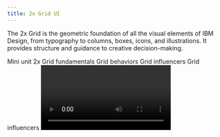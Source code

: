 ```yaml
---
title: 2x Grid UI
---
```



<PageDescription>

The 2x Grid is the geometric foundation of all the visual elements of IBM
Design, from typography to columns, boxes, icons, and illustrations. It
provides structure and guidance to creative decision-making.

</PageDescription>

<AnchorLinks>
  <AnchorLink>Mini unit</AnchorLink>
  <AnchorLink>2x Grid fundamentals</AnchorLink>
  <AnchorLink>Grid behaviors</AnchorLink>
  <AnchorLink>Grid influencers</AnchorLink>
  <AnchorLink>Grid influencers</AnchorLink>
</AnchorLinks>

<Video vimeoId="281513522" />

## Resources

<Row className="resource-card-group">
<Column colMd={4} colLg={4} noGutterSm>
    <ResourceCard
      subTitle="Setup the IBM Design kit"
      aspectRatio="2:1"
      href="https://ibm.com/standards/web/design-kitt"
      >

![](/images/SketchIcon.svg)

  </ResourceCard>
</Column>
<Column colMd={4} colLg={4} noGutterSm>
    <ResourceCard
      subTitle="Grid repo"
      aspectRatio="2:1"
      href="https://github.com/carbon-design-system/carbon/tree/master/packages/grid"
      >

![](/images/github-icon.png)

  </ResourceCard>
</Column>
</Row>

## Mini unit

The basic unit of 2x Grid geometry is the 8-pixel square Mini Unit. Multiples of mini units compose the dimensions of columns, rows, boxes, and their margins and padding. The mini unit adapts to your content while maintaining a consistent visual rhythm.

At breakpoint boundaries, mini units divide the screen into a fixed master grid, and multiples of mini units map to fluid grid column widths and row heights. Fixed boxes are sized in mini units, as are the fixed dimension of hybrid boxes.

Margin and padding are always applied in fixed mini unit multiples. Boxes are sized by applying a sizing scale based on either fixed mini units or fluid column widths, along with a core set of aspect ratios.

<Video
  src="/videos/Mini-Unit-intro.mp4"
  poster="/images/Mini_Unit_Poster.png"
/>

## 2x Grid Fundamentals

The core concept of the 2x Grid is to divide or multiply by two, forming a visual rhythm. Fluid grids are built by division, whereas fixed grids are built with multiplication. On breakpoint boundaries, the sizes match. Margins and padding are applied consistently in both cases.

<AnchorLinks small>
  <AnchorLink>Columns and rows</AnchorLink>
  <AnchorLink>Margins</AnchorLink>
  <AnchorLink>Padding</AnchorLink>
  <AnchorLink>Gutters</AnchorLink>
  <AnchorLink>Breakpoints</AnchorLink>
</AnchorLinks>

### Columns and rows

Columns and rows create key lines that are essential for visual rhythm, especially for typography. Construct columns by dividing a space into a fluid grid, or by tiling fixed boxes in multiples.

![](/images/Desktop_Columns_and_Rows.svg)

#### Fluid grid

A fluid grid divides space by two. This division is immediately evident in the 2x column structure. Within a breakpoint, column count is constant and unit size scales with screen size. Choose a column count by starting with one, then divide by two as needed:

| Fluid Grid Columns |
| ------------------ |
| 1, 2, 4, 8, 16     |

#### Fixed grid

A fixed grid starts with a fixed unit size from the sizing scale, then tiles and wraps as needed, like text. To employ the 2x concept, multiply box sizes by two and mix them together.

When tiling fixed boxes, the column count is not known in advance, but a grid emerges visually due to the use of a consistent sizing scale. On breakpoint boundaries, fixed sizing scales match column sizes.

#### Hybrid grid

Hybrid grids are also frequent in practice, and hybrid boxes have properties of both.

#### Decision tree

For dense content, use mini units for further alignment and spatial guidance.

![](images/Desktop_Columns_and_Rows_Decision_Tree.svg)

### Margins

The margins at the outer edge of the grid are always a fixed size within a breakpoint, even when columns are fluid. See [Breakpoints](https://www.ibm.com/design/language/elements/2x-grid-ui#breakpoints) for a table of margin sizes.

![](images/Desktop_Margins.svg)

### Padding

Padding is always a fixed multiple of mini units: 16 pixels at all standard breakpoints. Always align type to the edge of box padding. Note, some design tools add padding to text boxes by default; check text box padding and remove it if necessary.

![](images/Desktop_Paddings.svg)

<Row>
<Column colMd={4} colLg={4}>
<DoDontExample type="do" caption="Always place type against the padding.">

![](images/padding-do-1.svg)

</DoDontExample>
</Column>
<Column colMd={4} colLg={4}>
<DoDontExample type="dont" caption="Never place type on the padding.">

![](images/padding-dont-1.svg)

</DoDontExample>
</Column>
</Row>

### Gutters

Grid gutters can be absent as shown above, or present as shown below. Th margin around each grid box matches its padding, for a total gutter of 32 pixels. For closely related content, consider a gutterless grid. Apply gutters when content warrants more separation.

![](images/Desktop_Gutters.svg)

### Breakpoints

Use this set of standard breakpoints to maintain layout integrity across screen sizes. For best results, test designs and code at each of these standard breakpoints.

Create Custom Breakpoints to accommodate special needs, by writing your own media queries and CSS rules. Refer to the grid code package for more information.

| Breakpoints | Value (px/rem) | Columns | Column Width (%) | Column Size (px) | Padding (px) | Margin (px) |
| ----------- | -------------- | ------- | ---------------- | ---------------- | ------------ | ----------- |
| Small       | 320/20         | 4       | 25%              | 80               | 16           | 0           |
| Medium      | 672/42         | 8       | 12.5%            | 80               | 16           | 16          |
| Large       | 1056/66        | 16      | 6.25%            | 64               | 16           | 16          |
| X-Large     | 1312/82        | 16      | 6.25%            | 80               | 16           | 16          |
| Max         | 1584/99        | 16      | 6.25%            | 96               | 16           | 24          |

<Video src="videos/Breakpoints.mp4" poster="images/Breakpoints_Poster.png" />

## Grid behaviors

In user interfaces, screen size is dictated by the device and the user’s chosen window size. We may know content in advance or the content may be dynamic. Carefully consider the user’s goal for their screen space, particularly when displaying dynamic content. Choose the layout approach that best meets the user’s expectation in each case.

For example, when the user resizes their browser, is their goal to: **See more things?** Then scale column count by tiling fixed boxes. **See more content within each thing?** Then scale boxes and use fixed column counts.

<AnchorLinks small>
  <AnchorLink>Fluid grid</AnchorLink>
  <AnchorLink>Fixed boxes</AnchorLink>
  <AnchorLink>Hybrid</AnchorLink>
  <AnchorLink>Guide lines</AnchorLink>
</AnchorLinks>

### Fluid grid

Fluid Grids are ideal for editorial content, dashboards, images, video, data visualizations, etc. In each case, scaling the size of things is more useful to the user than scaling the number of visible things. In a fluid grid, we divide available width in half to create columns, repeating as necessary.

At each breakpoint, column count is fixed and column width is a multiple of mini units. Row height is a multiple of column size, following recommended aspect ratios. Margin and padding are fixed multiples of mini units. In between breakpoints, actual column width is a percentage of the grid area, not a mini unit multiple. Content scales fluidly.

<Video src="videos/Fluid-Grid.mp4" poster="images/Fluid_Grid_Poster.png" />

### Fixed Boxes

A grid can be formed with Fixed Boxes by tiling cards in an inline block, icons in toolbars, etc. Column count grows with browser width. Tiles wrap to the next line, or are sometimes truncated with an overflow scroll. First choose a base size from the sizing scale, then build up each Box in multiples of the base size, following recommended aspect ratios. A grid emerges when each tile uses a multiple of a consistent base size. Following this method ensures consistency of tile sizes even across products.

<Video src="videos/Fixed_Boxes.mp4" poster="images/Fixed_Boxes_Poster.png" />

### Hybrid

Hybrid Boxes have different scaling rules in each dimension, so they do not use aspect ratios. When a user would resize the browser expecting content to scale in one dimension but not the other, use hybrid boxes.

Use the sizing scale to size a fixed dimension. Use column-width multiples to size a grid-fluid dimension. Aspect ratios do not apply.

<Video src="videos/Hybrid-Grid.mp4" poster="images/Hybrid_Poster.png" />

Here are some common UI behaviors:

| Examples   | Width | Height |
| ---------- | ----- | ------ |
| Header     | Fluid | Fixed  |
| Toolbar    | Fluid | Fixed  |
| Side Panel | Fixed | Fluid  |
| Menu       | Fixed | Fluid  |
| Content    | Fixed | Fluid  |
| Data Table | Fluid | Fluid  |

### Guide Lines

Regardless how your column structure derived from the 2x Grid, ensure the overall layout has clear priority alignments: vertical and horizontal lines on which multiple objects align helping to create hierarchies. Horizontal and vertical alignment are equally critical. When present, the eye can follow content more easily, increase the perception of visual harmony.

![](images/Desktop_Guide_lines.svg)

## Grid influencers

Within a design system, layouts often follow a common structure, especially with regard to navigational patterns. This section covers which of these UI patterns you’ll need, where users will expect to see them on a page and how they’ll affect the content that lives within the responsive grid. Hence the name “Grid influencers.”

<AnchorLinks small>
  <AnchorLink>Screen regions</AnchorLink>
  <AnchorLink>Panel behavior</AnchorLink>
</AnchorLinks>

### Scren regions

In a UI layout, users expect to find certain types of content in certain areas. We call these areas Screen Regions. It is especially important for these zones to be consistent across devices, and adapt across breakpoints.

![](images/Desktop_Screen_Regions_01.svg

<Caption>
  1. Header <br />
  2. Global sidenav <br />
  3. Local sidenav
</Caption>

![](images/Desktop_Screen_Regions_02.svg

<Caption>
  4. Dropdown Menu <br />
  5. Content <br />
  6. Footer
</Caption>

![](images/Desktop_Screen_Regions_03.svg

<Caption>7. Dialog</Caption>

### Panel behavior

All vertical panels expand to fill the full height of the browser window.

#### Flexible panels

The Flexible Panels allow for both collapsed and expanded states. The expanded state of a Flexible Panel is a fixed width that cannot be adjusted by the user. The collapsed Flexible Panel expands when the user hovers over any portion of it. When flexible panels expand, they either condense both the content and the grid or they push content beyond the edge of the browser.

<Video
  src="videos/Panel_Behavior_Flexible.mp4"
  poster="images/Flexible_Panels_Poster.png"
/>

#### Fixed panels

Fixed panels maintain a static width, cannot be collapsed and also exist outside of the responsive grid.

<Video
  src="videos/Panel_Behavior_Fixed.mp4"
  poster="images/Fixed_Panels_Poster.png"
/>

#### Floating panels

This panel style floats above the primary content area and does not affect the responsive grid. Floating panels conceal any UI elements below them and must be dismissable by the user. Inline menus, dropdowns and tooltips also float.

<Video
  src="videos/Panel_Behavior_Floating.mp4"
  poster="images/Floating_Panels_Poster.png"
/>

## Sizing scale

We provide a sizing scale for both fixed and fluid sizes. Use it to size content as well as negative space. Like a type scale, the sizing scale constrains the range of sizes to improve consistency and rhythm, while still allowing a wide range of sizes. To use it, first choose a fixed or fluid base unit, then multiply it in each dimension, applying aspect ratios as needed.

<AnchorLinks small>
  <AnchorLink>Fixed base unit</AnchorLink>
  <AnchorLink>Fluid base unit</AnchorLink>
  <AnchorLink>Scaling multiple</AnchorLink>
  <AnchorLink>Aspect ratio</AnchorLink>
  <AnchorLink>Vertical rhythm</AnchorLink>
  <AnchorLink>Components</AnchorLink>
</AnchorLinks>

### Fixed base unit

Use this fixed sizing scale, comprised of select mini unit multiples, when sizing icons, tiling boxes, and applying vertical margin space.

![](images/Desktop_Fixed_Base_Unit.svg

Choose a size to use as your fixed base unit. Also see the [breakpoints table](/elements/2x-grid-ui#breakpoints).

| Sizing Scale (px) | Mini Units |
| ----------------- | ---------- |
| 8                 | 1          |
| 16                | 2          |
| 24                | 3          |
| 32                | 4          |
| 48                | 6          |
| 64                | 8          |
| 80                | 10         |
| 96                | 12         |

### Fluid base unit

For fluid grids, the column width is the base unit. Just as a box can span multiple columns, its height is a multiple of column width. Use cases are leading section in a webpage, divded section for editorial content, modals, etc. Check out the [breakpoints table](https://www.ibm.com/design/language/elements/2x-grid-ui#breakpoints) for pixel sizings.

![](images/Desktop_Fluid_Base_Unit.svg)

### Scaling multiple

After determining your base size, multiply it as needed for each use. For box sizing, apply an aspect ratio too.

<Video
  src="videos/Scaling-Multiple.mp4"
  poster="images/Scaling_Multiple_Poster.png"
/>

### Aspect ratio

When sizing boxes, constrain dimensions to one of the aspect ratios shown below whenever possible. Doing so will heighten the perception of unity between products.

Choose an aspect ratio from the table, then multiply the base unit in each dimension as needed to set width and height, maintaining the ratio in either portrait or landscape.

| Aspect Ratios            |
| ------------------------ |
| 1:1, 2:1, 3:2, 4:3, 16:9 |

For example, to size a fluid box with a 2:1 landscape aspect ratio, you could span 4 columns in width and 2 column-widths of height. To size a fixed box with the same aspect ratio, you could start with an 80 pixel base unit, then multiply it by 4 in width and 2 in height, for a fixed box size of 320 by 160.

![](images/Desktop_Aspect_Ratio.svg)

### Vertical rhythm

Use the fixed sizing scale to set vertical spacing between sections, by adding it to the top or bottom margin of a box:

<Video
  src="videos/Visual-Rhythm.mp4"
  poster="images/Visual_Rhythm_Poster.png"
/>

<Row>
<Column colMd={4} colLg={4}>
<DoDontExample type="do" caption="Mini unit is the guide when needed. Spacer snaps to the text box and does not necessarily need to snap to the mini unit.">

![](images/Duo_Desktop_Grid_Vertical_Rhythm_Spacers_do.svg)

</DoDontExample>
</Column>
<Column colMd={4} colLg={4}>
<DoDontExample type="dont" caption="In Sketch, always use “Auto” in alignment to ensure the text box is fitting with the content. Spacer snaps to the text box.">

![](images/Duo_Desktop_Grid_Vertical_Rhythm_Spacers_dont.svg)

</DoDontExample>
</Column>
</Row>

### Components

Components can be sized like other boxes: either fixed or fluid, and often hybrid, with fixed height and fluid width. When interior space within a component is cramped, use the minor sizing scale:

| Px              |
| --------------- |
| 2, 4, 8, 12, 16 |

When multiple components adhere to the same scale, grid relationships naturally emerge. For example, vertically aligning form fields such as checkboxes and radio buttons produces a grid effect when interior spacing is consistent.

<Video src="videos/Components.mp4" poster="images/Components_Poster.png" />

